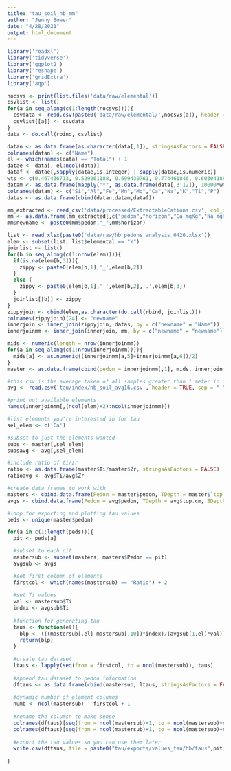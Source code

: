 ```yaml
---
title: "tau_soil_hb_mm"
author: "Jenny Bower"
date: "4/28/2021"
output: html_document
---
```


```r
library('readxl')
library('tidyverse')
library('ggplot2')
library('reshape')
library('gridExtra')
library('aqp')
```

```r
nocsvs <- print(list.files('data/raw/elemental'))
csvlist <- list()
for(a in seq_along(c(1:length(nocsvs)))){
  csvdata <- read.csv(paste0('data/raw/elemental/',nocsvs[a]), header = TRUE, sep = ",")
  csvlist[[a]] <- csvdata
}
data <- do.call(rbind, csvlist) 
```
```r
datan <- as.data.frame(as.character(data[,1]), stringsAsFactors = FALSE)
colnames(datan) <- c("Name")
el <- which(names(data) == "Total") + 1
datae <- data[, el:ncol(data)]
dataf <- datae[,sapply(datae,is.integer) | sapply(datae,is.numeric)]
wts <- c(0.467436713, 0.529261188, 0.699430761, 0.774461846, 0.603041882, 0.714695865, 0.74186418, 0.83015022, 0.599348901, 0.436428707)
datam <- as.data.frame(mapply("*", as.data.frame(data[,3:12]), 10000*wts),stringsAsFactors = FALSE)
colnames(datam) <- c("Si","Al","Fe","Mn","Mg","Ca","Na","K","Ti","P")
datas <- as.data.frame(cbind(datan,datam,dataf))
```

```r
mm_extracted <- read_csv('data/processed/ExtractableCations.csv', col_names = TRUE)
mm <- as.data.frame(mm_extracted[,c("pedon","horizon","Ca_mgKg","Na_mgKg","Mg_mgKg","K_mgKg","P_mgKg")],stringsAsFactors = FALSE)
mm$newname <- paste0(mm$pedon,"_",mm$horizon)
```

```r
list <- read_xlsx(paste0('data/raw/hb_pedons_analysis_0426.xlsx'))
elem <- subset(list, list$elemental == "Y")
joinlist <- list()
for(b in seq_along(c(1:nrow(elem)))){
  if(is.na(elem[b,3])){
    zippy <- paste0(elem[b,1],'_',elem[b,2])
  }
  else {
    zippy <- paste0(elem[b,1],'_',elem[b,2],'.',elem[b,3])
  }
  joinlist[[b]] <- zippy
}
zippyjoin <- cbind(elem,as.character(do.call(rbind, joinlist)))
colnames(zippyjoin)[24] <- "newname"
innerjoin <- inner_join(zippyjoin, datas, by = c("newname" = "Name"))
innerjoinmm <- inner_join(innerjoin, mm, by = c("newname" = "newname"))
```

```r
mids <- numeric(length = nrow(innerjoinmm))
for(a in seq_along(c(1:nrow(innerjoinmm)))){
  mids[a] <- as.numeric((innerjoinmm[a,5]+innerjoinmm[a,6])/2)
}
master <- as.data.frame(cbind(pedon = innerjoinmm[,1], mids, innerjoinmm[,5:6], innerjoinmm[,(ncol(elem)+1):ncol(innerjoinmm)]), stringsAsFactors = FALSE)

#this csv is the average taken of all samples greater than 1 meter in depth, already adjusted to mg kg
avg <- read.csv('tau/index/hb_soil_avg16.csv', header = TRUE, sep = ",")

#print out available elements
names(innerjoinmm[,(ncol(elem)+2):ncol(innerjoinmm)])

#list elements you're interested in for tau
sel_elem <- c('Ca')

#subset to just the elements wanted
subs <- master[,sel_elem]
subsavg <- avg[,sel_elem]

#include ratio of ti/zr
ratio <- as.data.frame(master$Ti/master$Zr, stringsAsFactors = FALSE)
ratioavg <- avg$Ti/avg$Zr

#create data frames to work with
masters <- cbind.data.frame(Pedon = master$pedon, TDepth = master$`top cm`, BDepth = master$`base cm`, Depth = master$mids, Name = master$newname, Ti = master$Ti, Zr = master$Zr, Y = master$Y, Ratio = ratio[,1], Cax = master$Ca_mgKg, Ca = subs, stringsAsFactors = FALSE)
avgs <- cbind.data.frame(Pedon = avg$pedon, TDepth = avg$top.cm, BDepth = avg$base.cm, Depth = avg$base.cm+((avg$top.cm-avg$base.cm)/2), Name = avg$newname, Ti = avg$Ti, Zr = avg$Zr, Y = avg$Y, Ratio = ratioavg, Cax = "", Ca = subsavg, stringsAsFactors = FALSE)

#loop for exporting and plotting tau values
peds <- unique(master$pedon)

for(a in c(1:length(peds))){
  pit <- peds[a]

  #subset to each pit
  mastersub <- subset(masters, masters$Pedon == pit)
  avgsub <- avgs

  #set first column of elements
  firstcol <- which(names(mastersub) == "Ratio") + 2
  
  #set Ti values
  val <- mastersub$Ti
  index <- avgsub$Ti
  
  #function for generating tau
  taus <- function(el){
    blp <- (((mastersub[,el]-mastersub[,10])*index)/(avgsub[1,el]*val))-1
    return(blp)
  }
  
  #create tau dataset
  ltaus <- lapply(seq(from = firstcol, to = ncol(mastersub)), taus)
  
  #append tau dataset to pedon information
  dftaus <- as.data.frame(cbind(mastersub, ltaus, stringsAsFactors = FALSE))
  
  #dynamic number of element columns
  numb <- ncol(mastersub) - firstcol + 1
  
  #rename the columsn to make sense
  colnames(dftaus)[seq(from = ncol(mastersub)+1, to = ncol(mastersub)+numb)] <- colnames(dftaus[(seq(from = ncol(mastersub)-(numb-1), to = ncol(mastersub)))])
  colnames(dftaus)[seq(from = ncol(mastersub)+1, to = ncol(mastersub)+numb)] <- paste("tau", colnames(dftaus)[seq(from = ncol(mastersub)+1, to = ncol(mastersub)+numb)], sep = "_")
  
  #export the tau values so you can use them later
  write.csv(dftaus, file = paste0("tau/exports/values_tau/hb/taus",pit,"_Cax.csv"))
  
}
```